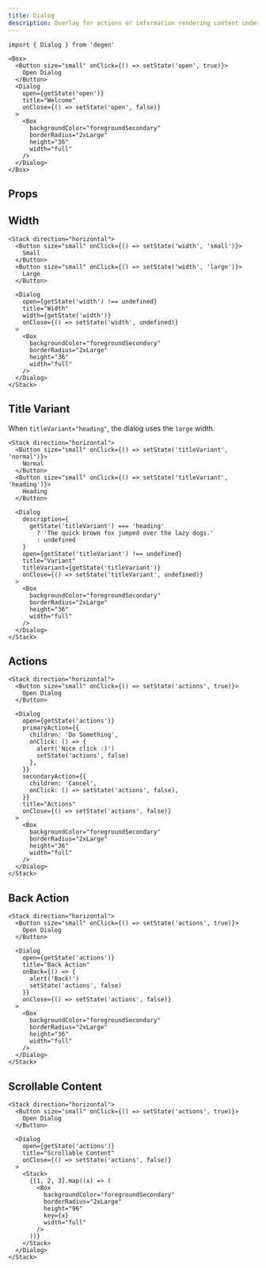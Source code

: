 ```yaml
---
title: Dialog
description: Overlay for actions or information rendering content underneath inert
---
```


```tsx
import { Dialog } from 'degen'
```

```tsx live=true expand=true
<Box>
  <Button size="small" onClick={() => setState('open', true)}>
    Open Dialog
  </Button>
  <Dialog
    open={getState('open')}
    title="Welcome"
    onClose={() => setState('open', false)}
  >
    <Box
      backgroundColor="foregroundSecondary"
      borderRadius="2xLarge"
      height="36"
      width="full"
    />
  </Dialog>
</Box>
```

## Props

<PropsTable sourceLink={sourceLink} types={types} />

## Width

```tsx live=true
<Stack direction="horizontal">
  <Button size="small" onClick={() => setState('width', 'small')}>
    Small
  </Button>
  <Button size="small" onClick={() => setState('width', 'large')}>
    Large
  </Button>

  <Dialog
    open={getState('width') !== undefined}
    title="Width"
    width={getState('width')}
    onClose={() => setState('width', undefined)}
  >
    <Box
      backgroundColor="foregroundSecondary"
      borderRadius="2xLarge"
      height="36"
      width="full"
    />
  </Dialog>
</Stack>
```

## Title Variant

When `titleVariant="heading"`, the dialog uses the `large` width.

```tsx live=true
<Stack direction="horizontal">
  <Button size="small" onClick={() => setState('titleVariant', 'normal')}>
    Normal
  </Button>
  <Button size="small" onClick={() => setState('titleVariant', 'heading')}>
    Heading
  </Button>

  <Dialog
    description={
      getState('titleVariant') === 'heading'
        ? 'The quick brown fox jumped over the lazy dogs.'
        : undefined
    }
    open={getState('titleVariant') !== undefined}
    title="Variant"
    titleVariant={getState('titleVariant')}
    onClose={() => setState('titleVariant', undefined)}
  >
    <Box
      backgroundColor="foregroundSecondary"
      borderRadius="2xLarge"
      height="36"
      width="full"
    />
  </Dialog>
</Stack>
```

## Actions

```tsx live=true
<Stack direction="horizontal">
  <Button size="small" onClick={() => setState('actions', true)}>
    Open Dialog
  </Button>

  <Dialog
    open={getState('actions')}
    primaryAction={{
      children: 'Do Something',
      onClick: () => {
        alert('Nice click :)')
        setState('actions', false)
      },
    }}
    secondaryAction={{
      children: 'Cancel',
      onClick: () => setState('actions', false),
    }}
    title="Actions"
    onClose={() => setState('actions', false)}
  >
    <Box
      backgroundColor="foregroundSecondary"
      borderRadius="2xLarge"
      height="36"
      width="full"
    />
  </Dialog>
</Stack>
```

## Back Action

```tsx live=true
<Stack direction="horizontal">
  <Button size="small" onClick={() => setState('actions', true)}>
    Open Dialog
  </Button>

  <Dialog
    open={getState('actions')}
    title="Back Action"
    onBack={() => {
      alert('Back!')
      setState('actions', false)
    }}
    onClose={() => setState('actions', false)}
  >
    <Box
      backgroundColor="foregroundSecondary"
      borderRadius="2xLarge"
      height="36"
      width="full"
    />
  </Dialog>
</Stack>
```

## Scrollable Content

```tsx live=true
<Stack direction="horizontal">
  <Button size="small" onClick={() => setState('actions', true)}>
    Open Dialog
  </Button>

  <Dialog
    open={getState('actions')}
    title="Scrollable Content"
    onClose={() => setState('actions', false)}
  >
    <Stack>
      {[1, 2, 3].map((x) => (
        <Box
          backgroundColor="foregroundSecondary"
          borderRadius="2xLarge"
          height="96"
          key={x}
          width="full"
        />
      ))}
    </Stack>
  </Dialog>
</Stack>
```
